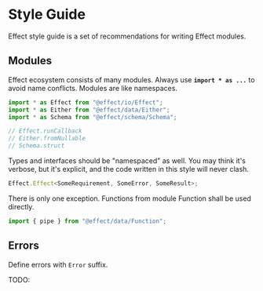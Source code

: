 # Style Guide

Effect style guide is a set of recommendations for writing Effect modules.

## Modules

Effect ecosystem consists of many modules. Always use **`import * as ...`**
to avoid name conflicts. Modules are like namespaces.

```ts
import * as Effect from "@effect/io/Effect";
import * as Either from "@effect/data/Either";
import * as Schema from "@effect/schema/Schema";

// Effect.runCallback
// Either.fromNullable
// Schema.struct
```

Types and interfaces should be "namespaced" as well. You may think it's
verbose, but it's explicit, and the code written in this style will never clash.

```ts
Effect.Effect<SomeRequirement, SomeError, SomeResult>;
```

There is only one exception. Functions from module Function shall be used directly.

```ts
import { pipe } from "@effect/data/Function";
```

## Errors

Define errors with `Error` suffix.

TODO:
